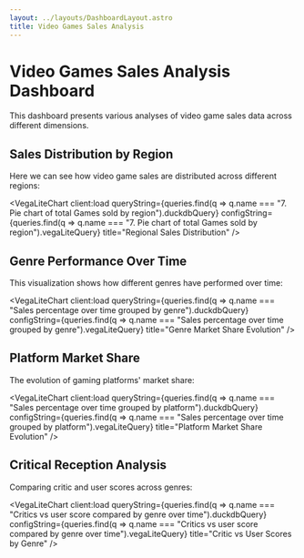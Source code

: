 ```yaml
---
layout: ../layouts/DashboardLayout.astro
title: Video Games Sales Analysis
---
```


# Video Games Sales Analysis Dashboard

This dashboard presents various analyses of video game sales data across different dimensions.

## Sales Distribution by Region

Here we can see how video game sales are distributed across different regions:

<VegaLiteChart 
  client:load
  queryString={queries.find(q => q.name === "7. Pie chart of total Games sold by region").duckdbQuery}
  configString={queries.find(q => q.name === "7. Pie chart of total Games sold by region").vegaLiteQuery}
  title="Regional Sales Distribution"
/>

## Genre Performance Over Time

This visualization shows how different genres have performed over time:

<VegaLiteChart 
  client:load
  queryString={queries.find(q => q.name === "Sales percentage over time grouped by genre").duckdbQuery}
  configString={queries.find(q => q.name === "Sales percentage over time grouped by genre").vegaLiteQuery}
  title="Genre Market Share Evolution"
/>

## Platform Market Share

The evolution of gaming platforms' market share:

<VegaLiteChart 
  client:load
  queryString={queries.find(q => q.name === "Sales percentage over time grouped by platform").duckdbQuery}
  configString={queries.find(q => q.name === "Sales percentage over time grouped by platform").vegaLiteQuery}
  title="Platform Market Share Evolution"
/>

## Critical Reception Analysis

Comparing critic and user scores across genres:

<VegaLiteChart 
  client:load
  queryString={queries.find(q => q.name === "Critics vs user score compared by genre over time").duckdbQuery}
  configString={queries.find(q => q.name === "Critics vs user score compared by genre over time").vegaLiteQuery}
  title="Critic vs User Scores by Genre"
/>